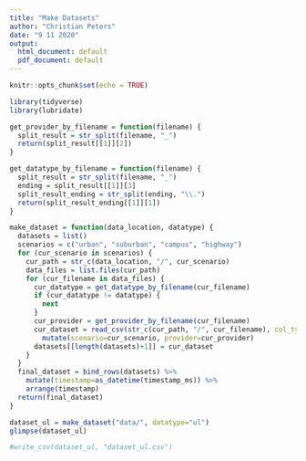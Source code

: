 ```yaml
---
title: "Make Datasets"
author: "Christian Peters"
date: "9 11 2020"
output:
  html_document: default
  pdf_document: default
---
```


```r
knitr::opts_chunk$set(echo = TRUE)
```

```r
library(tidyverse)
library(lubridate)
```

```r
get_provider_by_filename = function(filename) {
  split_result = str_split(filename, "_")
  return(split_result[[1]][2])
}
```

```r
get_datatype_by_filename = function(filename) {
  split_result = str_split(filename, "_")
  ending = split_result[[1]][3]
  split_result_ending = str_split(ending, "\\.")
  return(split_result_ending[[1]][1])
}
```

```r
make_dataset = function(data_location, datatype) {
  datasets = list()
  scenarios = c("urban", "suburban", "campus", "highway")
  for (cur_scenario in scenarios) {
    cur_path = str_c(data_location, "/", cur_scenario)
    data_files = list.files(cur_path)
    for (cur_filename in data_files) {
      cur_datatype = get_datatype_by_filename(cur_filename)
      if (cur_datatype != datatype) {
        next
      }
      cur_provider = get_provider_by_filename(cur_filename)
      cur_dataset = read_csv(str_c(cur_path, "/", cur_filename), col_type=cols()) %>%
        mutate(scenario=cur_scenario, provider=cur_provider)
      datasets[[length(datasets)+1]] = cur_dataset
    }
  }
  final_dataset = bind_rows(datasets) %>% 
    mutate(timestamp=as_datetime(timestamp_ms)) %>% 
    arrange(timestamp)
  return(final_dataset)
}
```

```r
dataset_ul = make_dataset("data/", datatype="ul")
glimpse(dataset_ul)
```

```r
#write_csv(dataset_ul, "dataset_ul.csv")
```